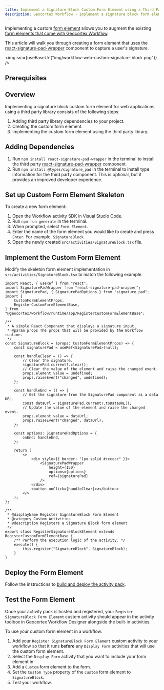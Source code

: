 ```yaml
---
title: Implement a Signature Block Custom Form Element using a Third Party Library
description: Geocortex Workflow - Implement a signature block form element for web applications using a third party library
---
```



Implementing a custom [form element](key-concepts.mdx#form-elements) allows you to augment the existing [form elements that come with Geocortex Workflow](https://docs.geocortex.com/workflow/latest/help/Default.htm#wf5/help/form-elements/auto-complete.htm%3FTocPath%3DForms%7CForm%2520Element%2520Reference%7C_____0).

This article will walk you through creating a form element that uses the [react-signature-pad-wrapper](https://github.com/michaeldzjap/react-signature-pad-wrapper) component to capture a user's signature.

<img src={useBaseUrl("img/workflow-web-custom-signature-block.png")} />

## Prerequisites

<WebPrereqs />

## Overview

Implementing a signature block custom form element for web applications using a third party library consists of the following steps:

1. Adding third party library dependencies to your project.
1. Creating the custom form element.
1. Implementing the custom form element using the third party library.

## Adding Dependencies

1. Run `npm install react-signature-pad-wrapper` in the terminal to install the third party [react-signature-pad-wrapper](https://github.com/michaeldzjap/react-signature-pad-wrapper) component.
1. Run `npm install @types/signature_pad` in the terminal to install type information for the third party component. This is optional, but it provides an improved developer experience.

## Set up Custom Form Element Skeleton

To create a new form element:

1. Open the Workflow activity SDK in Visual Studio Code.
1. Run `npm run generate` in the terminal.
1. When prompted, select `Form Element`.
1. Enter the name of the form element you would like to create and press `Enter`. For example, `SignatureBlock`.
1. Open the newly created `src/activities/SignatureBlock.tsx` file.

## Implement the Custom Form Element

Modify the skeleton form element implementation in `src/activities/SignatureBlock.tsx` to match the following example.

```tsx title="src/activities/SignatureBlock.tsx"
import React, { useRef } from "react";
import SignaturePadWrapper from "react-signature-pad-wrapper";
import SignaturePad, { SignaturePadOptions } from "signature_pad";
import {
    CustomFormElementProps,
    RegisterCustomFormElementBase,
} from "@geocortex/workflow/runtime/app/RegisterCustomFormElementBase";

/**
 * A simple React Component that displays a signature input.
 * @param props The props that will be provided by the Workflow runtime.
 */
const SignatureBlock = (props: CustomFormElementProps) => {
    const signaturePad = useRef<SignaturePad>(null);

    const handleClear = () => {
        // Clear the signature.
        signaturePad.current?.clear();
        // Clear the value of the element and raise the changed event.
        props.element.value = undefined;
        props.raiseEvent("changed", undefined);
    };

    const handleEnd = () => {
        // Get the signature from the SignaturePad component as a data URL.
        const dataUrl = signaturePad.current?.toDataURL();
        // Update the value of the element and raise the changed event.
        props.element.value = dataUrl;
        props.raiseEvent("changed", dataUrl);
    };

    const options: SignaturePadOptions = {
        onEnd: handleEnd,
    };

    return (
        <>
            <div style={{ border: "1px solid #cccccc" }}>
                <SignaturePadWrapper
                    height={150}
                    options={options}
                    ref={signaturePad}
                />
            </div>
            <button onClick={handleClear}>↺</button>
        </>
    );
};

/**
 * @displayName Register SignatureBlock Form Element
 * @category Custom Activities
 * @description Registers a Signature Block form element
 */
export class RegisterSignatureBlockElement extends RegisterCustomFormElementBase {
    /** Perform the execution logic of the activity. */
    execute() {
        this.register("SignatureBlock", SignatureBlock);
    }
}
```

## Deploy the Form Element

Follow the instructions to [build and deploy the activity pack](sdk-web-overview.mdx#deployment).

## Test the Form Element

Once your activity pack is hosted and registered, your `Register SignatureBlock Form Element` custom activity should appear in the activity toolbox in Geocortex Workflow Designer alongside the built-in activities.

To use your custom form element in a workflow:

1. Add your `Register SignatureBlock Form Element` custom activity to your workflow so that it runs **before** any `Display Form` activities that will use the custom form element.
1. Select the `Display Form` activity that you want to include your form element in.
1. Add a `Custom` form element to the form.
1. Set the `Custom Type` property of the `Custom` form element to `SignatureBlock`.
1. Test your workflow.

